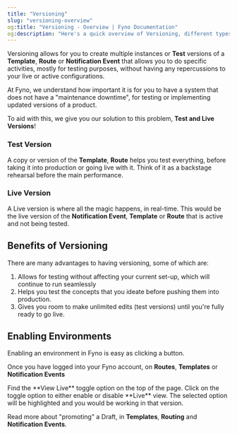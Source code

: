 ```yaml
---
title: "Versioning"
slug: "versioning-overview"
og:title: "Versioning - Overview | Fyno Documentation"
og:description: "Here's a quick overview of Versioning, different types and how they work on Fyno."
---
```


Versioning allows for you to create multiple instances or **Test** versions of a **Template**, **Route** or **Notification Event** that allows you to do specific activities, mostly for testing purposes, without having any repercussions to your live or active configurations.

At Fyno, we understand how important it is for you to have a system that does not have a "maintenance downtime", for testing or implementing updated versions of a product.

To aid with this, we give you our solution to this problem, **Test **and** Live Versions**!

### Test Version

A copy or version of the **Template**, **Route** helps you test everything, before taking it into production or going live with it. Think of it as a backstage rehearsal before the main performance.

### Live Version

A Live version is where all the magic happens, in real-time. This would be the live version of the **Notification Event**, **Template** or **Route** that is active and not being tested.

## Benefits of Versioning

There are many advantages to having versioning, some of which are:

1. Allows for testing without affecting your current set-up, which will continue to run seamlessly
2. Helps you test the concepts that you ideate before pushing them into production.
3. Gives you room to make unlimited edits (test versions) until you're fully ready to go live.

## Enabling Environments

Enabling an environment in Fyno is easy as clicking a button.

Once you have logged into your Fyno account, on **Routes**, **Templates** or **Notification Events**

<Steps>
  <Step>Find the **View Live** toggle option on the top of the page.</Step>
  <Step>Click on the toggle option to either enable or disable **Live** view.</Step>
  <Step>The selected option will be highlighted and you would be working in that version.</Step>
</Steps>

<Tip title="Changes in Test Version will not be visible in Live, unless they are promoted!">Read more about "promoting" a Draft, in **Templates**, **Routing** and **Notification Events**.</Tip>
